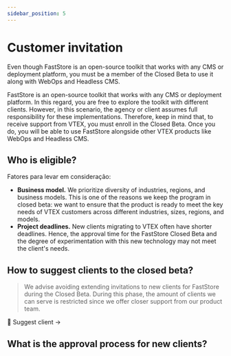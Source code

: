 ```yaml
---
sidebar_position: 5
---
```


# Customer invitation

Even though FastStore is an open-source toolkit that works with any CMS or deployment platform, you must be a member of the Closed Beta to use it along with WebOps and Headless CMS.

FastStore is an open-source toolkit that works with any CMS or deployment platform. In this regard, you are free to explore the toolkit with different clients. However, in this scenario, the agency or client assumes full responsibility for these implementations. 
Therefore, keep in mind that, to receive support from VTEX, you must enroll in the Closed Beta. Once you do, you will be able to use FastStore alongside other VTEX products like WebOps and Headless CMS.

## Who is eligible?

Fatores para levar em consideração:
- **Business model.** We prioritize diversity of industries, regions, and business models. This is one of the reasons we keep the program in closed beta: we want to ensure that the product is ready to meet the key needs of VTEX customers across different industries, sizes, regions, and models.
- **Project deadlines.** New clients migrating to VTEX often have shorter deadlines. Hence, the approval time for the FastStore Closed Beta and the degree of experimentation with this new technology may not meet the client's needs.

## How to suggest clients to the closed beta?

> We advise avoiding extending invitations to new clients for FastStore during the Closed Beta. During this phase, the amount of clients we can serve is restricted since we offer closer support from our product team.

🔗 Suggest client →

## What is the approval process for new clients?
